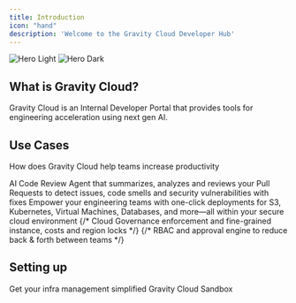 ```yaml
---
title: Introduction
icon: "hand"
description: 'Welcome to the Gravity Cloud Developer Hub'
---
```


<img
  className="block dark:hidden"
  src="https://res.cloudinary.com/dor5uewzz/image/upload/v1738584408/og-image_ikqkhk.png"
  alt="Hero Light"
/>
<img
  className="hidden dark:block"
  src="https://res.cloudinary.com/dor5uewzz/image/upload/v1738584408/og-image_ikqkhk.png"
  alt="Hero Dark"
/>

## What is Gravity Cloud?

Gravity Cloud is an Internal Developer Portal that provides tools for engineering acceleration using next gen AI.

## Use Cases

How does Gravity Cloud help teams increase productivity

<CardGroup cols={2}>
  <Card
    title="AI Code Review Agent"
    icon="code"
    href="/use-cases/ai-code-review-agent"
  >
    AI Code Review Agent that summarizes, analyzes and reviews your Pull Requests to detect issues, code smells and security vulnerabilities with fixes
  </Card>
  <Card
    title="Self Serve DevOps"
    icon="cloud"
    href="/use-cases/devops"
  >
    Empower your engineering teams with one-click deployments for S3, Kubernetes, Virtual Machines, Databases, and more—all within your secure cloud environment
  </Card>
  {/* <Card
    title="Cloud Governance"
    icon="shield"
    href="/use-cases/governance"
  >
    Cloud Governance enforcement and fine-grained instance, costs and region locks
  </Card> */}
  {/* <Card
    title="Access Management"
    icon="users"
    href="https://mintlify.com/customers"
  >
    RBAC and approval engine to reduce back & forth between teams
  </Card> */}
</CardGroup>

## Setting up

<CardGroup cols={2}>
  <Card
    title="Get Started"
    icon="stars"
    href="/quickstart-aws"
  >
    Get your infra management simplified
  </Card>
  <Card
    title="Demo playground"
    icon="hand-sparkles"
    href="https://demo.gravitycloud.ai"
  >
    Gravity Cloud Sandbox
  </Card>
</CardGroup>
